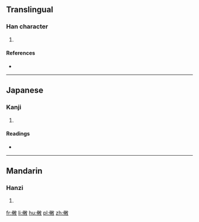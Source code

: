 ==Translingual==

===Han character===
{{Han char|rn=66|rad=攴|as=07|sn=11|four=|canj=人中中大 (OLLK)}}

# {{defn|Han|sort=攴07}}

====References====
* {{Han ref|kx=0471.100|dkj=13222|dj=0823.100|hdz=21463.020|uh=6552|ud=25938}}

----

==Japanese==

===Kanji===
{{ja-kanji|grade=|rs=攴07}}

# {{defn|lang=ja|sort=攴07}}

====Readings====
* {{ja-readings|on=[[ちん]] (chin), [[じん]] (jin), [[しん]] (shin), [[しょう]] (shō)|kun=[[おさめる]] (osameru), [[のべる]] (noberu)}}

----

==Mandarin==

===Hanzi===
{{cmn-hanzi|pin=[[zhèn]] ([[zhen4]])|wg=chen<sup>4</sup>}}

# {{defn|lang=cmn|sort=攴07}}

[[fr:敒]]
[[li:敒]]
[[hu:敒]]
[[pl:敒]]
[[zh:敒]]